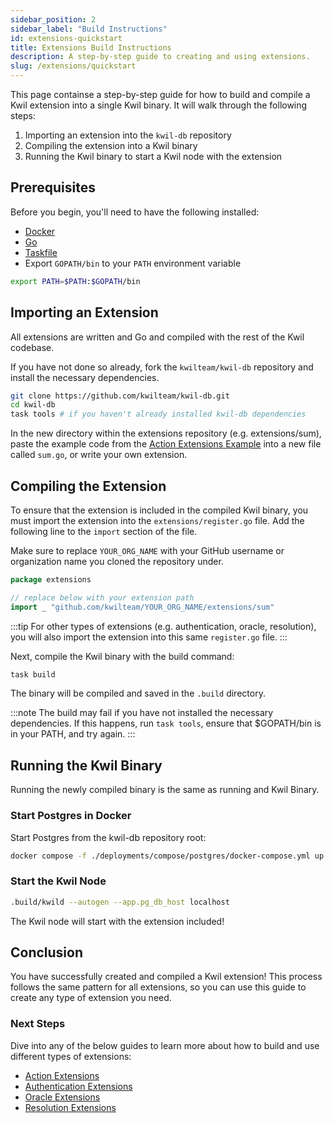 ```yaml
---
sidebar_position: 2
sidebar_label: "Build Instructions"
id: extensions-quickstart
title: Extensions Build Instructions
description: A step-by-step guide to creating and using extensions.
slug: /extensions/quickstart
---
```


This page containse a step-by-step guide for how to build and compile a Kwil extension into a single Kwil binary.  It will walk through the following steps:

1. Importing an extension into the `kwil-db` repository
2. Compiling the extension into a Kwil binary
3. Running the Kwil binary to start a Kwil node with the extension

## Prerequisites

Before you begin, you'll need to have the following installed:

- [Docker](https://docs.docker.com/get-docker/)
- [Go](https://golang.org/doc/install)
- [Taskfile](https://taskfile.dev/#/installation)
- Export `GOPATH/bin` to your `PATH` environment variable

```bash
export PATH=$PATH:$GOPATH/bin
```

## Importing an Extension

All extensions are written and Go and compiled with the rest of the Kwil codebase. 

If you have not done so already, fork the `kwilteam/kwil-db` repository and install the necessary dependencies.

```bash
git clone https://github.com/kwilteam/kwil-db.git
cd kwil-db
task tools # if you haven't already installed kwil-db dependencies
```

In the new directory within the extensions repository (e.g. extensions/sum), paste the example code from the [Action Extensions Example](/docs/extensions/actions/Tutorial#step-2-create-the-action-extension) into a new file called `sum.go`, or write your own extension.

## Compiling the Extension

To ensure that the extension is included in the compiled Kwil binary, you must import the extension into the `extensions/register.go` file. Add the following line to the `import` section of the file.

Make sure to replace `YOUR_ORG_NAME` with your GitHub username or organization name you cloned the repository under.

```go title="extensions/registry.go"
package extensions

// replace below with your extension path
import _ "github.com/kwilteam/YOUR_ORG_NAME/extensions/sum" 
```

:::tip
For other types of extensions (e.g. authentication, oracle, resolution), you will also import the extension into this same `register.go` file.
:::

Next, compile the Kwil binary with the build command:

```bash
task build
```

The binary will be compiled and saved in the `.build` directory.

:::note
The build may fail if you have not installed the necessary dependencies. If this happens, run `task tools`, ensure that $GOPATH/bin is in your PATH, and try again.
:::

## Running the Kwil Binary

Running the newly compiled binary is the same as running and Kwil Binary.

### Start Postgres in Docker

Start Postgres from the kwil-db repository root:

```bash
docker compose -f ./deployments/compose/postgres/docker-compose.yml up
```

### Start the Kwil Node

```bash
.build/kwild --autogen --app.pg_db_host localhost
```

The Kwil node will start with the extension included!

## Conclusion

You have successfully created and compiled a Kwil extension! This process follows the same pattern for all extensions, so you can use this guide to create any type of extension you need.

### Next Steps

Dive into any of the below guides to learn more about how to build and use different types of extensions:

- [Action Extensions](/docs/extensions/actions/overview)
- [Authentication Extensions](/docs/extensions/authentication/overview)
- [Oracle Extensions](/docs/extensions/oracles/overview)
- [Resolution Extensions](/docs/extensions/resolutions/overview)